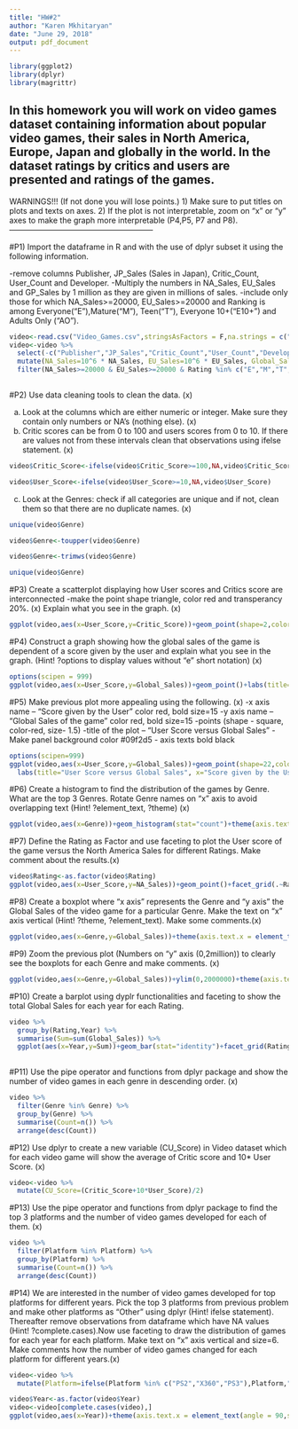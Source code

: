 ```yaml
---
title: "HW#2"
author: "Karen Mkhitaryan"
date: "June 29, 2018"
output: pdf_document
---
```


```r
library(ggplot2)
library(dplyr)
library(magrittr)

```

In this homework you will work on video games dataset containing information about popular video games, their sales in North America, Europe, Japan and globally in the world. In the dataset ratings by critics and users are presented and ratings of the games. 
----------------------------------------------------------------------------

WARNINGS!!! (If not done you will lose points.)
1) Make sure to put titles on plots and texts on axes.
2) If the plot is not interpretable, zoom on "x" or "y" axes to make the
graph more interpretable (P4,P5, P7 and P8).
--------------------------------------------------------

#P1)
Import the dataframe in R and with the use of dplyr subset it using the following information.

-remove columns Publisher, JP_Sales (Sales in Japan), Critic_Count, User_Count and Developer.
-Multiply the numbers in NA_Sales, EU_Sales and GP_Sales by 1 million as they are given in millions of sales.
-include only those for which NA_Sales>=20000, EU_Sales>=20000 and Ranking is among Everyone("E"),Mature("M"), Teen("T"), Everyone 10+("E10+") and Adults Only ("AO").

```r

video<-read.csv("Video_Games.csv",stringsAsFactors = F,na.strings = c("N/A","tbd"))
video<-video %>%
  select(-c("Publisher","JP_Sales","Critic_Count","User_Count","Developer")) %>%
  mutate(NA_Sales=10^6 * NA_Sales, EU_Sales=10^6 * EU_Sales, Global_Sales=10^6 * Global_Sales) %>%
  filter(NA_Sales>=20000 & EU_Sales>=20000 & Rating %in% c("E","M","T","E10+","AO"))
  
```

#P2)
Use data cleaning tools to clean the data. (x)

(a)
Look at the columns which are either numeric or integer. Make sure they contain only numbers or NA's (nothing else). (x)
(b)
Critic scores can be from 0 to 100 and users scores from 0 to 10. If there are values not from these intervals clean that observations using ifelse statement. (x)
```r
video$Critic_Score<-ifelse(video$Critic_Score>=100,NA,video$Critic_Score)

video$User_Score<-ifelse(video$User_Score>=10,NA,video$User_Score)
```
(c)
Look at the Genres: check if all categories are unique and if not, clean them so that there are no duplicate names. (x)
```r
unique(video$Genre)

video$Genre<-toupper(video$Genre)

video$Genre<-trimws(video$Genre)

unique(video$Genre)

```


#P3)
Create a scatterplot displaying how User scores and Critics score are interconnected
-make the point shape triangle, color red and transperancy 20%. (x)
Explain what you see in the graph. (x)
```r
ggplot(video,aes(x=User_Score,y=Critic_Score))+geom_point(shape=2,color="red", alpha=0.2)+labs(title="User Scores vs Critics Scores",x="Usr Scores",y="Critics Scores")
```
#P4)
Construct a graph showing how the global sales of the game is dependent of a score given by the user and explain what you see in the graph. (Hint! ?options to display values without "e" short notation) (x)
```r
options(scipen = 999)
ggplot(video,aes(x=User_Score,y=Global_Sales))+geom_point()+labs(title="User Score versus the global sales of the game.",x="User Score",y="Global Sales")+ylim(0,5*10^5)
```

#P5)
Make previous plot more appealing using the following. (x)
-x axis name -- "Score given by the User" color red, bold size=15
-y axis name -- "Global Sales of the game" color red, bold size=15
-points (shape - square, color-red, size- 1.5)
-title of the plot -- "User Score versus Global Sales"
- Make panel background color #09f2d5
- axis texts bold black
```r
options(scipen=999)
ggplot(video,aes(x=User_Score,y=Global_Sales))+geom_point(shape=22,color="red",size=1.5)+
  labs(title="User Score versus Global Sales", x="Score given by the User",y="Global Sales of the game")+theme(panel.background = element_rect(fill="#09f2d5"), axis.title.x = element_text(size=15, color="red",face="bold"),axis.title.y = element_text(size=15, color="red",face="bold"),axis.text = element_text(colour ="black",face="bold"))+ylim(0,5*10^5)

```
#P6)
Create a histogram to find the distribution of the games by Genre. What are the top 3 Genres. Rotate Genre names on "x" axis to avoid overlapping text (Hint! ?element_text, ?theme) (x)

```r
ggplot(video,aes(x=Genre))+geom_histogram(stat="count")+theme(axis.text.x = element_text(angle = 90))+labs(title="Genre Distribution",x="Genres", y="Count")
```
#P7)
Define the Rating as Factor and use faceting to plot the User score of the game versus the North America Sales for different Ratings. Make comment about the results.(x)

```r
video$Rating<-as.factor(video$Rating)
ggplot(video,aes(x=User_Score,y=NA_Sales))+geom_point()+facet_grid(.~Rating)+labs(title="User Score vs North America Sales for each rating",x="User Score",y="North America Sales")+ylim(0,5*10^5)
```

#P8)
Create a boxplot where "x axis" represents the Genre and "y axis" the Global Sales of the video game for a particular Genre. Make the text on "x" axis vertical (Hint! ?theme, ?element_text). Make some comments.(x) 
```r
ggplot(video,aes(x=Genre,y=Global_Sales))+theme(axis.text.x = element_text(angle = 90))+   geom_boxplot()+labs(title="Global Sales of the games by Genres",x="Genre",y="Global Sales")
```


#P9)
Zoom the previous plot (Numbers on "y" axis (0,2million)) to clearly see the boxplots for each Genre and make comments. (x)

```r
ggplot(video,aes(x=Genre,y=Global_Sales))+ylim(0,2000000)+theme(axis.text.x = element_text(angle = 90))+geom_boxplot()+labs(title="Global Sales of the games by Genres",x="Genre",y="Global Sales")
```


#P10)
Create a barplot using dyplr functionalities and faceting to show the total Global Sales for each year for each Rating.
```r
video %>%
  group_by(Rating,Year) %>%
  summarise(Sum=sum(Global_Sales)) %>%
  ggplot(aes(x=Year,y=Sum))+geom_bar(stat="identity")+facet_grid(Rating~.)+labs(title="Total Global Sales for each Year for a particular game Rating",x="Year",y="Total sum")
  
```


#P11)
Use the pipe operator and functions from dplyr package and show the number of video games in each genre in descending order. (x)

```r
video %>%
  filter(Genre %in% Genre) %>%
  group_by(Genre) %>%
  summarise(Count=n()) %>%
  arrange(desc(Count))
```


#P12)
Use dplyr to create a new variable (CU_Score) in Video dataset which for each video game will show the average of Critic score and 10* User Score. (x)
```r
video<-video %>%
  mutate(CU_Score=(Critic_Score+10*User_Score)/2)
```


#P13)
Use the pipe operator and functions from dplyr package to find the top 3 platforms and the number of video games developed for each of them. (x)
```r
video %>%
  filter(Platform %in% Platform) %>%
  group_by(Platform) %>%
  summarise(Count=n()) %>%
  arrange(desc(Count))
```
#P14)
We are interested in the number of video games developed for top platforms for different years. Pick the top 3 platforms from previous problem and make other platforms as "Other" using dplyr (Hint! ifelse statement). Thereafter remove observations from dataframe which have NA values (Hint! ?complete.cases).Now use faceting to draw the distribution of games for each year for each platform. Make text on "x" axis vertical and size=6. Make comments how the number of video games changed for each platform for different years.(x)

```r
video<-video %>%
  mutate(Platform=ifelse(Platform %in% c("PS2","X360","PS3"),Platform,"Other"))

video$Year<-as.factor(video$Year)
video<-video[complete.cases(video),]
ggplot(video,aes(x=Year))+theme(axis.text.x = element_text(angle = 90,size = 6))+geom_bar()+facet_grid(.~Platform)+labs(title="Total number of games for each year for a particular platform",x="Year",y="Total No")
```

